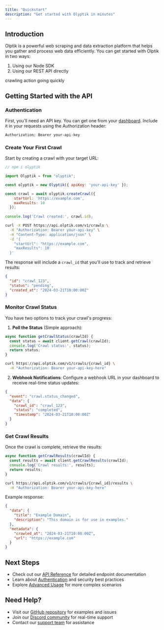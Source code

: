 ```yaml
---
title: "Quickstart"
description: "Get started with Olyptik in minutes"
---
```


## Introduction

Olptik is a powerful web scraping and data extraction platform that helps you gather and process web data efficiently. You can get started with Olptik in two ways:

1. Using our Node SDK
2. Using our REST API directly

<Card title="Get started with Node SDK" icon="cube" href="/SDK's/node">
   crawling action going quickly
</Card>

## Getting Started with the API

### Authentication

First, you'll need an API key. You can get one from your [dashboard](https://app.olptik.com/0/settings/crawl). Include it in your requests using the Authorization header:

```bash
Authorization: Bearer your-api-key
```

### Create Your First Crawl

Start by creating a crawl with your target URL:

<CodeGroup>

```javascript javascript
// npm i olyptik

import Olyptik = from "olyptik";

const olyptik = new Olyptik({ apiKey: 'your-api-key' });

const crawl = await olyptik.createCrawl({
    startUrl: 'https://example.com',
    maxResults: 10
  });
  
console.log('Crawl created:', crawl.id);
```

```bash curl
curl -X POST https://api.olptik.com/v1/crawls \
  -H "Authorization: Bearer your-api-key" \
  -H "Content-Type: application/json" \
  -d '{
    "startUrl": "https://example.com",
    "maxResults": 10
  }'
```

</CodeGroup>

The response will include a `crawl_id` that you'll use to track and retrieve results:

```json
{
  "id": "crawl_123",
  "status": "pending",
  "created_at": "2024-03-21T10:00:00Z"
}
```

### Monitor Crawl Status

You have two options to track your crawl's progress:

1. **Poll the Status** (Simple approach):

<CodeGroup>

```javascript javascript
async function getCrawlStatus(crawlId) {
  const status = await client.getCrawl(crawlId);
  console.log('Crawl status:', status);
  return status;
}
```

```bash curl
curl https://api.olptik.com/v1/crawls/{crawl_id} \
  -H "Authorization: Bearer your-api-key-here"
```

</CodeGroup>

2. **Webhook Notifications**:
Configure a webhook URL in your dashboard to receive real-time status updates:

```json
{
  "event": "crawl.status_changed",
  "data": {
    "crawl_id": "crawl_123",
    "status": "completed",
    "timestamp": "2024-03-21T10:00:00Z"
  }
}
```

### Get Crawl Results

Once the crawl is complete, retrieve the results:

<CodeGroup>

```javascript javascript
async function getCrawlResults(crawlId) {
  const results = await client.getCrawlResults(crawlId);
  console.log('Crawl results:', results);
  return results;
}
```

```bash curl
curl https://api.olptik.com/v1/crawls/{crawl_id}/results \
  -H "Authorization: Bearer your-api-key-here"
```

</CodeGroup>

Example response:
```json
{
  "data": {
    "title": "Example Domain",
    "description": "This domain is for use in examples."
  },
  "metadata": {
    "crawled_at": "2024-03-21T10:00:00Z",
    "url": "https://example.com"
  }
}
```

## Next Steps

- Check out our [API Reference](/api-reference) for detailed endpoint documentation
- Learn about [Authentication](/essentials/authentication) and security best practices
- Explore [Advanced Usage](/essentials/advanced-usage) for more complex scenarios

## Need Help?

- Visit our [GitHub repository](https://github.com/olptik) for examples and issues
- Join our [Discord community](https://discord.gg/olptik) for real-time support
- Contact our [support team](mailto:support@olptik.com) for assistance